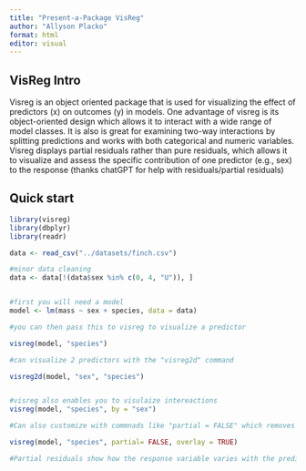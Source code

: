---
title: "Present-a-Package VisReg"
author: "Allyson Placko"
format: html
editor: visual
---

## VisReg Intro

Visreg is an object oriented package that is used for visualizing the effect of predictors (x) on outcomes (y) in models. One advantage of visreg is its object-oriented design which allows it to interact with a wide range of model classes. It is also is great for examining two-way interactions by splitting predictions and works with both categorical and numeric variables. Visreg displays partial residuals rather than pure residuals, which allows it to visualize and assess the specific contribution of one predictor (e.g., sex) to the response (thanks chatGPT for help with residuals/partial residuals)

## Quick start

```{r}

library(visreg)
library(dbplyr)
library(readr)

data <- read_csv("../datasets/finch.csv")

#minor data cleaning
data <- data[!(data$sex %in% c(0, 4, "U")), ]


#first you will need a model 
model <- lm(mass ~ sex + species, data = data)

#you can then pass this to visreg to visualize a predictor 

visreg(model, "species")

#can visualize 2 predictors with the "visreg2d" command

visreg2d(model, "sex", "species")


#visreg also enables you to visulaize intereactions 
visreg(model, "species", by = "sex")

#Can also customize with commnads like "partial = FALSE" which removes the partial residuals and "overlay" which will enables visulaization of interactions on 1 plot insead of split up.

visreg(model, "species", partial= FALSE, overlay = TRUE)

#Partial residuals show how the response variable varies with the predictor (species) after accounting for the effects of other predictors in the model. 



```
